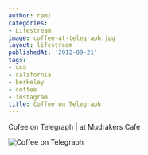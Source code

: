 ```yaml
---
author: rami
categories:
- Lifestream
image: coffee-at-telegraph.jpg
layout: lifestream
publishedAt: '2012-09-21'
tags:
- usa
- california
- berkeley
- coffee
- instagram
title: Coffee on Telegraph
---
```


Cofee on Telegraph | at Mudrakers Cafe

![Coffee on Telegraph](/assets/images/content/lifestream/coffee-at-telegraph.jpg)
